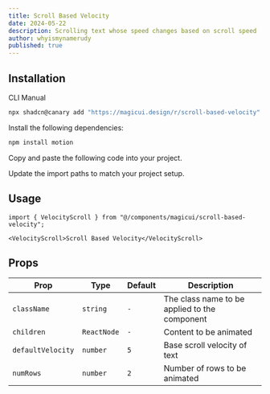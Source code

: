 ```yaml
---
title: Scroll Based Velocity
date: 2024-05-22
description: Scrolling text whose speed changes based on scroll speed
author: whyismynamerudy
published: true
---
```


<ComponentPreview name="scroll-based-velocity-demo" />

## Installation

<Tabs defaultValue="cli">

<TabsList>
  <TabsTrigger value="cli">CLI</TabsTrigger>
  <TabsTrigger value="manual">Manual</TabsTrigger>
</TabsList>
<TabsContent value="cli">

```bash
npx shadcn@canary add "https://magicui.design/r/scroll-based-velocity"
```

</TabsContent>

<TabsContent value="manual">

<Steps>

<Step>Install the following dependencies:</Step>

```bash
npm install motion
```

<Step>Copy and paste the following code into your project.</Step>

<ComponentSource name="scroll-based-velocity" />

<Step>Update the import paths to match your project setup.</Step>

</Steps>

</TabsContent>

</Tabs>

## Usage

```tsx
import { VelocityScroll } from "@/components/magicui/scroll-based-velocity";
```

```tsx
<VelocityScroll>Scroll Based Velocity</VelocityScroll>
```

## Props

| Prop              | Type        | Default | Description                                   |
| ----------------- | ----------- | ------- | --------------------------------------------- |
| `className`       | `string`    | `-`     | The class name to be applied to the component |
| `children`        | `ReactNode` | `-`     | Content to be animated                        |
| `defaultVelocity` | `number`    | `5`     | Base scroll velocity of text                  |
| `numRows`         | `number`    | `2`     | Number of rows to be animated                 |
